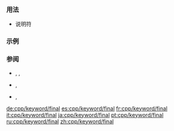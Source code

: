 {{cpp/identifier with special meaning/title|{{tt|final}} {{mark since c++11}}}}
{{cpp/keyword/navbar}}

===用法===
* {{ltt|cpp/language/final}} 说明符

===示例===
{{source|
struct b0 final {};
struct d0: b0 {}; // 错误：不能从 final 基类派生

struct b1
{
    virtual void f0() final;
    virtual void f1();
};

struct d1: b1 // OK
{
    void f0(); // 错误：不能覆盖 final 函数
    void f1(); // OK
};
}}

===参阅===
* {{ltt|cpp/keyword/class}}, {{ltt|cpp/keyword/struct}}, {{ltt|cpp/keyword/union}}
* {{ltt|cpp/keyword/virtual}}, {{ltt|cpp/identifier with special meaning/override}}
* {{ltt|cpp/identifier with special meaning/replaceable_if_eligible}} {{mark since c++26}}, {{ltt|cpp/identifier with special meaning/trivially_relocatable_if_eligible}} {{mark since c++26}}

[[de:cpp/keyword/final]]
{{langlinks|en}}
[[es:cpp/keyword/final]]
[[fr:cpp/keyword/final]]
[[it:cpp/keyword/final]]
[[ja:cpp/keyword/final]]
[[pt:cpp/keyword/final]]
[[ru:cpp/keyword/final]]
[[zh:cpp/keyword/final]]